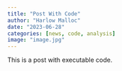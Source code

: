 ```yaml
---
title: "Post With Code"
author: "Harlow Malloc"
date: "2023-06-28"
categories: [news, code, analysis]
image: "image.jpg"
---
```


This is a post with executable code.
